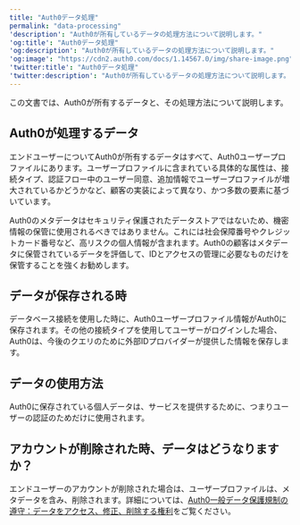 ---
title: "Auth0データ処理"
permalink: "data-processing"
'description': "Auth0が所有しているデータの処理方法について説明します。"
'og:title': "Auth0データ処理"
'og:description': "Auth0が所有しているデータの処理方法について説明します。"
'og:image': "https://cdn2.auth0.com/docs/1.14567.0/img/share-image.png"
'twitter:title': "Auth0データ処理"
'twitter:description': "Auth0が所有しているデータの処理方法について説明します。"
---

この文書では、Auth0が所有するデータと、その処理方法について説明します。

## Auth0が処理するデータ

エンドユーザーについてAuth0が所有するデータはすべて、Auth0ユーザープロファイルにあります。ユーザープロファイルに含まれている具体的な属性は、接続タイプ、認証フロー中のユーザー同意、追加情報でユーザープロファイルが増大されているかどうかなど、顧客の実装によって異なり、かつ多数の要素に基づいています。

<Warning>

Auth0のメタデータはセキュリティ保護されたデータストアではないため、機密情報の保管に使用されるべきではありません。これには社会保障番号やクレジットカード番号など、高リスクの個人情報が含まれます。Auth0の顧客はメタデータに保管されているデータを評価して、IDとアクセスの管理に必要なものだけを保管することを強くお勧めします。

</Warning>

## データが保存される時

データベース接続を使用した時に、Auth0ユーザープロファイル情報がAuth0に保存されます。その他の接続タイプを使用してユーザーがログインした場合、Auth0は、今後のクエリのために外部IDプロバイダーが提供した情報を保存します。

## データの使用方法

Auth0に保存されている個人データは、サービスを提供するために、つまりユーザーの認証のためだけに使用されます。

## アカウントが削除された時、データはどうなりますか？

エンドユーザーのアカウントが削除された場合は、ユーザープロファイルは、メタデータを含み、削除されます。詳細については、[Auth0一般データ保護規制の遵守：データをアクセス、修正、削除する権利](/ja-jp/secure/data-privacy-and-compliance/gdpr)をご覧ください。